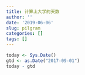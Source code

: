 ```yaml
---
title: 计算上大学的天数
author: ''
date: '2019-06-06'
slug: pilgram
categories: []
tags: []
---
```

```r
today <- Sys.Date()
gtd <- as.Date("2017-09-01") 
today - gtd

```

